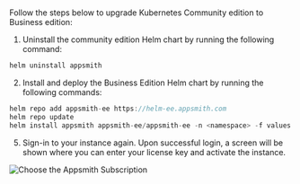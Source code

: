 # 

<HideElements/>

Follow the steps below to upgrade Kubernetes Community edition to Business edition:

1. Uninstall the community edition Helm chart by running the following command:

```javascript
helm uninstall appsmith
```
2. Install and deploy the Business Edition Helm chart by running the following commands:

```javascript
helm repo add appsmith-ee https://helm-ee.appsmith.com
helm repo update
helm install appsmith appsmith-ee/appsmith-ee -n <namespace> -f values.yaml
```
5. Sign-in to your instance again. Upon successful login, a screen will be shown where you can enter your license key and activate the instance.

![Choose the Appsmith Subscription](/img/Customer-portal-choose-subscription.png)
